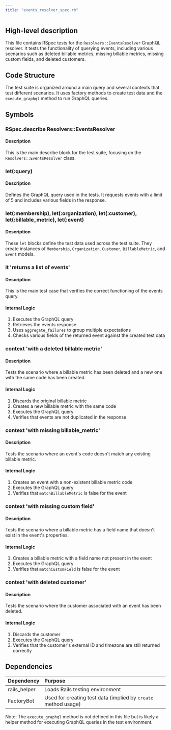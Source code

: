 ```yaml
---
title: "events_resolver_spec.rb"
---
```


## High-level description
This file contains RSpec tests for the `Resolvers::EventsResolver` GraphQL resolver. It tests the functionality of querying events, including various scenarios such as deleted billable metrics, missing billable metrics, missing custom fields, and deleted customers.

## Code Structure
The test suite is organized around a main query and several contexts that test different scenarios. It uses factory methods to create test data and the `execute_graphql` method to run GraphQL queries.

## Symbols

### RSpec.describe Resolvers::EventsResolver
#### Description
This is the main describe block for the test suite, focusing on the `Resolvers::EventsResolver` class.

### let(:query)
#### Description
Defines the GraphQL query used in the tests. It requests events with a limit of 5 and includes various fields in the response.

### let(:membership), let(:organization), let(:customer), let(:billable_metric), let(:event)
#### Description
These `let` blocks define the test data used across the test suite. They create instances of `Membership`, `Organization`, `Customer`, `BillableMetric`, and `Event` models.

### it 'returns a list of events'
#### Description
This is the main test case that verifies the correct functioning of the events query.

#### Internal Logic
1. Executes the GraphQL query
2. Retrieves the events response
3. Uses `aggregate_failures` to group multiple expectations
4. Checks various fields of the returned event against the created test data

### context 'with a deleted billable metric'
#### Description
Tests the scenario where a billable metric has been deleted and a new one with the same code has been created.

#### Internal Logic
1. Discards the original billable metric
2. Creates a new billable metric with the same code
3. Executes the GraphQL query
4. Verifies that events are not duplicated in the response

### context 'with missing billable_metric'
#### Description
Tests the scenario where an event's code doesn't match any existing billable metric.

#### Internal Logic
1. Creates an event with a non-existent billable metric code
2. Executes the GraphQL query
3. Verifies that `matchBillableMetric` is false for the event

### context 'with missing custom field'
#### Description
Tests the scenario where a billable metric has a field name that doesn't exist in the event's properties.

#### Internal Logic
1. Creates a billable metric with a field name not present in the event
2. Executes the GraphQL query
3. Verifies that `matchCustomField` is false for the event

### context 'with deleted customer'
#### Description
Tests the scenario where the customer associated with an event has been deleted.

#### Internal Logic
1. Discards the customer
2. Executes the GraphQL query
3. Verifies that the customer's external ID and timezone are still returned correctly

## Dependencies
| Dependency | Purpose |
|:-----------|:--------|
| rails_helper | Loads Rails testing environment |
| FactoryBot | Used for creating test data (implied by `create` method usage) |

Note: The `execute_graphql` method is not defined in this file but is likely a helper method for executing GraphQL queries in the test environment.